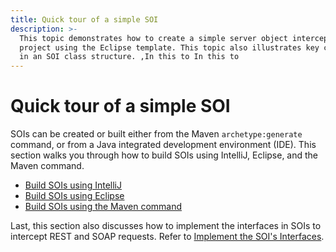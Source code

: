 ```yaml
---
title: Quick tour of a simple SOI
description: >-
  This topic demonstrates how to create a simple server object interceptor (SOI)
  project using the Eclipse template. This topic also illustrates key components
  in an SOI class structure. ,In this to In this to
---
```


# Quick tour of a simple SOI

SOIs can be created or built either from the Maven `archetype:generate` command, or from a Java integrated development environment (IDE). This section walks you through how to build SOIs using IntelliJ, Eclipse, and the Maven command.

- [Build SOIs using IntelliJ](../build-sois-using-intellij/)
- [Build SOIs using Eclipse](../build-sois-using-eclipse/)
- [Build SOIs using the Maven command](../build-sois-using-the-maven-command/)

Last, this section also discusses how to implement the interfaces in SOIs to intercept REST and SOAP requests. Refer to [Implement the SOI's Interfaces](../implement-the-sois-interfaces/).